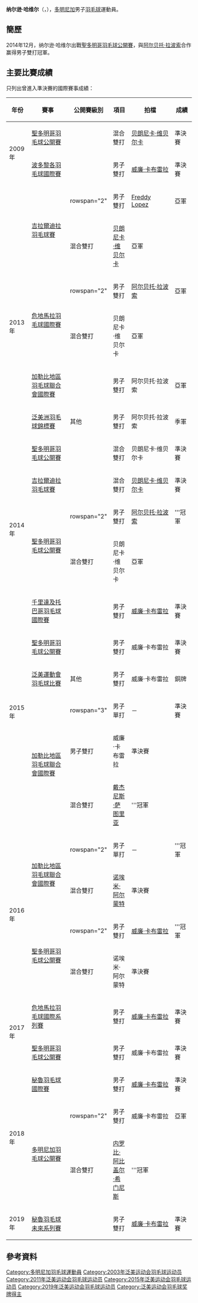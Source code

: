 {{noteTA|G1=Badminton
|1=zh-cn:多米尼加; zh-tw:多明尼加; zh-hk:多明尼加;}}
{{Infobox 羽球選手
| playername              = 纳尔逊·哈维尔<br/>{{lang|es|Nelson Javier}}
| image                   = 
| size                    = 
| caption                 = 
| birth_name              = 纳尔逊·哈维尔·奥苏纳<br/>{{lang|es|Nelson Javier Ozuna}}
| date_of_birth           = {{birth_date_and_age|1985|1|19}}
| place_of_birth          = 
| height                  = 
| weight                  = 
| event                   = 男子單打、男子雙打、混合雙打
| country                 = {{DOM}}
| years_started           = 
| handedness              = 
| coach                   = 
| highest_ranking         = 第74位（混雙-[[贝朗尼卡·维贝尔卡|维贝尔卡]]）
| date_of_highest_ranking = 2015年2月26日<ref name="highest-ranking">{{en}}[http://bwfcontent.tournamentsoftware.com/ranking/player.aspx?id=12859&player=118221 BWF World Ranking - Ranking of Nelson JAVIER (15591)]</ref>
| current_ranking         = 第356位（男單）<br/>第365位（男雙-[[威廉·卡布雷拉|卡布雷拉]]）<br/>第291位（混雙-[[诺埃米·阿尔蒙特|阿尔蒙特]]）
| date_of_current_ranking = 2017年2月10日<ref>{{en}}[http://bwfcontent.tournamentsoftware.com/ranking/category.aspx?id=12859&category=472 BWF World Ranking - BWF世界排名榜 (2/10/2017) - Men's singles]</ref><ref>{{en}}[http://bwfcontent.tournamentsoftware.com/ranking/category.aspx?id=12859&category=474 BWF World Ranking - BWF世界排名榜 (2/10/2017) - Men's doubles]</ref><ref>{{en}}[http://bwfcontent.tournamentsoftware.com/ranking/category.aspx?id=12859&category=476 BWF World Ranking - BWF世界排名榜 (2/10/2017) - Mixed doubles]</ref>
| played                  = 40勝–55負（男單）<br/>41勝–54負（男雙）<br/>50勝–50負（混雙）
| titles                  = 
| bwf_profile             = 0B4B2D2A-01CD-4300-9868-D93312B11939
| bwf_id                  = 15591
| updated                 = 2017年2月11日
}}
{{MedalTableTop}}
{{MedalSport | 男子[[羽毛球|羽毛球]]}}
{{MedalCountry | {{DOM}}}}
{{MedalCompetition | [[泛美洲羽毛球錦標賽|泛美洲羽毛球錦標賽]]}}
{{MedalBronze| [[2013年泛美洲羽毛球錦標賽|2013年 聖多明哥]] | 男子雙打 }}
{{MedalCompetition | [[泛美運動會|泛美運動會]]}}
{{MedalBronze| [[2015年泛美運動會羽毛球比賽|2015年 安大略]] | 男子雙打 }}
{{MedalBottom}}
'''纳尔逊·哈维尔'''（{{lang-es|'''Nelson Javier'''}}，{{bd|1985年|1月19日||}}），[[多明尼加|多明尼加]]男子[[羽毛球|羽毛球]]運動員。

==簡歷==
2014年12月，纳尔逊·哈维尔出戰[[2014年聖多明哥羽毛球公開賽|聖多明哥羽毛球公開賽]]，與[[阿尔贝托·拉波索|阿尔贝托·拉波索]]合作赢得男子雙打冠軍。

==主要比賽成績==
只列出曾進入準決賽的國際賽事成績：
{| class=wikitable style="text-align:center; font-size:small;" 
!width="50"|年份
!width="190"|賽事
!width="80"|公開賽級別
!width="60"|項目
!width="170"|拍檔
!width="50"|成績
|-
!rowspan="2"|2009年
|[[2009年聖多明哥羽毛球公開賽|聖多明哥羽毛球公開賽]]
|{{BWFIS}}
|混合雙打
|[[贝朗尼卡·维贝尔卡|贝朗尼卡·维贝尔卡]]
|bgcolor="#b8860b"|準決賽
|-
|[[2009年波多黎各羽毛球國際賽|波多黎各羽毛球國際賽]]
|{{BWFIC}}
|男子雙打
|[[威廉·卡布雷拉|威廉·卡布雷拉]]
|bgcolor="#b8860b"|準決賽
|-
!rowspan="7"|2013年
|rowspan="2"|[[2013年吉拉爾迪拉羽毛球賽|吉拉爾迪拉羽毛球賽]]
|rowspan="2" {{BWFIS}}
|男子雙打
|[[Freddy_Lopez|Freddy Lopez]]
|bgcolor="silver"|亞軍
|-
|混合雙打
|[[贝朗尼卡·维贝尔卡|贝朗尼卡·维贝尔卡]]
|bgcolor="silver"|亞軍
|-
|rowspan="2"|[[2013年危地馬拉羽毛球國際賽|危地馬拉羽毛球國際賽]]
|rowspan="2" {{BWFIS}}
|男子雙打
|[[阿尔贝托·拉波索|阿尔贝托·拉波索]]
|bgcolor="silver"|亞軍
|-
|混合雙打
|贝朗尼卡·维贝尔卡
|bgcolor="silver"|亞軍
|-
|[[2013年加勒比地區羽毛球聯合會國際賽|加勒比地區羽毛球聯合會國際賽]]
|{{BWFFS}}
|男子雙打
|阿尔贝托·拉波索
|bgcolor="silver"|亞軍
|-
|[[2013年泛美洲羽毛球錦標賽|泛美洲羽毛球錦標賽]]
|其他
|男子雙打
|阿尔贝托·拉波索
|bgcolor="#b8860b"|季軍
|-
|[[2013年聖多明哥羽毛球公開賽|聖多明哥羽毛球公開賽]]
|{{BWFIS}}
|混合雙打
|贝朗尼卡·维贝尔卡
|bgcolor="#b8860b"|準決賽
|-
!rowspan="3"|2014年
|[[2014年吉拉爾迪拉羽毛球賽|吉拉爾迪拉羽毛球賽]]
|{{BWFIS}}
|混合雙打
|[[贝朗尼卡·维贝尔卡|贝朗尼卡·维贝尔卡]]
|bgcolor="#b8860b"|準決賽
|-
|rowspan="2"|[[2014年聖多明哥羽毛球公開賽|聖多明哥羽毛球公開賽]]
|rowspan="2" {{BWFIS}}
|男子雙打
|[[阿尔贝托·拉波索|阿尔贝托·拉波索]]
|bgcolor="gold"|'''冠軍
|-
|混合雙打
|贝朗尼卡·维贝尔卡
|bgcolor="silver"|亞軍
|-
!rowspan="6"|2015年
|[[2015年千里達及托巴哥羽毛球國際賽|千里達及托巴哥羽毛球國際賽]]
|{{BWFIS}}
|男子雙打
|[[威廉·卡布雷拉|威廉·卡布雷拉]]
|bgcolor="#b8860b"|準決賽
|-
|[[2015年聖多明哥羽毛球公開賽|聖多明哥羽毛球公開賽]]
|{{BWFIS}}
|男子雙打
|威廉·卡布雷拉
|bgcolor="#b8860b"|準決賽
|-
|[[2015年泛美運動會羽毛球比賽|泛美運動會羽毛球比賽]]
|其他
|男子雙打
|威廉·卡布雷拉
|bgcolor="#b8860b"|銅牌
|-
|rowspan="3"|[[2015年加勒比地區羽毛球聯合會國際賽|加勒比地區羽毛球聯合會國際賽]]
|rowspan="3" {{BWFFS}}
|男子單打
|－
|bgcolor="#b8860b"|準決賽
|-
|男子雙打
|威廉·卡布雷拉
|bgcolor="#b8860b"|準決賽
|-
|混合雙打
|[[戴杰尼斯·萨图里亚|戴杰尼斯·萨图里亚]]
|bgcolor="gold"|'''冠軍
|-
!rowspan="4"|2016年
|rowspan="2"|[[2016年加勒比地區羽毛球聯合會國際賽|加勒比地區羽毛球聯合會國際賽]]
|rowspan="2" {{BWFFS}}
|男子單打
|－
|bgcolor="gold"|'''冠軍
|-
|混合雙打
|[[诺埃米·阿尔蒙特|诺埃米·阿尔蒙特]]
|bgcolor="#b8860b"|準決賽
|-
|rowspan="2"|[[2016年聖多明哥羽毛球公開賽|聖多明哥羽毛球公開賽]]
|rowspan="2" {{BWFIS}}
|男子雙打
|[[威廉·卡布雷拉|威廉·卡布雷拉]]
|bgcolor="gold"|'''冠軍
|-
|混合雙打
|诺埃米·阿尔蒙特
|bgcolor="#b8860b"|準決賽
|-
!rowspan="2"|2017年
|[[2017年危地馬拉羽毛球國際系列賽|危地馬拉羽毛球國際系列賽]]
|{{BWFIS}}
|男子雙打
|[[威廉·卡布雷拉|威廉·卡布雷拉]]
|bgcolor="#b8860b"|準決賽
|-
|[[2017年聖多明哥羽毛球公開賽|聖多明哥羽毛球公開賽]]
|{{BWFIS}}
|男子雙打
|威廉·卡布雷拉
|bgcolor="#b8860b"|準決賽
|-
!rowspan="3"|2018年
|[[2018年秘魯羽毛球國際賽|秘魯羽毛球國際賽]]
|{{BWFIS}}
|男子雙打
|[[威廉·卡布雷拉|威廉·卡布雷拉]]
|bgcolor="#b8860b"|準決賽
|-
|rowspan="2"|[[2018年多明尼加羽毛球公開賽|多明尼加羽毛球公開賽]]
|rowspan="2" {{BWFFS}}
|男子雙打
|威廉·卡布雷拉
|bgcolor="silver"|亞軍
|-
|混合雙打
|[[内罗比·阿比盖尔·希门尼斯|内罗比·阿比盖尔·希门尼斯]]
|bgcolor="gold"|'''冠軍
|-
!rowspan="1"|2019年
|[[2019年秘魯羽毛球未來系列賽|秘魯羽毛球未來系列賽]]
|{{BWFFS}}
|男子雙打
|[[威廉·卡布雷拉|威廉·卡布雷拉]]
|bgcolor="#b8860b"|準決賽
|}
{{BWF賽事級別索引}}

==參考資料==
{{Reflist}}

{{DEFAULTSORT:Javier, Nelson}}
[[Category:多明尼加羽毛球運動員|Category:多明尼加羽毛球運動員]]
[[Category:2003年泛美运动会羽毛球运动员|Category:2003年泛美运动会羽毛球运动员]]
[[Category:2011年泛美运动会羽毛球运动员|Category:2011年泛美运动会羽毛球运动员]]
[[Category:2015年泛美运动会羽毛球运动员|Category:2015年泛美运动会羽毛球运动员]]
[[Category:2019年泛美运动会羽毛球运动员|Category:2019年泛美运动会羽毛球运动员]]
[[Category:泛美运动会羽毛球奖牌得主|Category:泛美运动会羽毛球奖牌得主]]